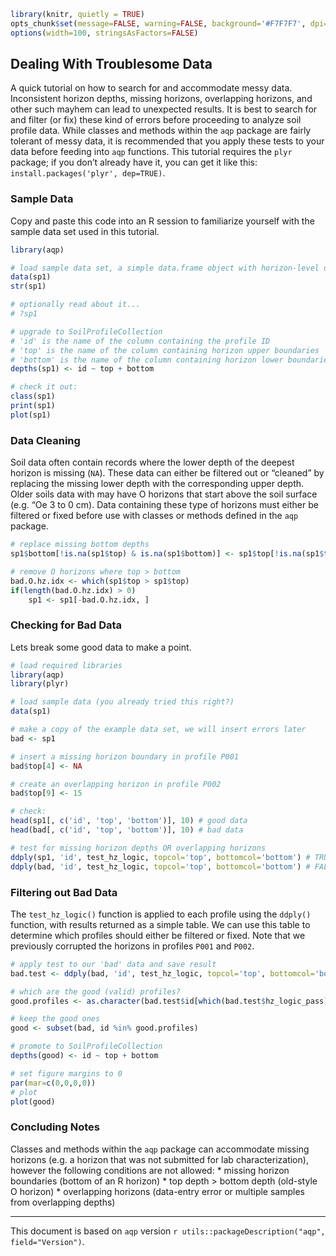 ```{r setup, echo=FALSE, results='hide', warning=FALSE}
library(knitr, quietly = TRUE)
opts_chunk$set(message=FALSE, warning=FALSE, background='#F7F7F7', dpi=100, fig.align='center', dev='CairoPNG', tidy=FALSE)
options(width=100, stringsAsFactors=FALSE)
```

## Dealing With Troublesome Data
A quick tutorial on how to search for and accommodate messy data. Inconsistent horizon depths, missing horizons, overlapping horizons, and other such mayhem can lead to unexpected results. It is best to search for and filter (or fix) these kind of errors before proceeding to analyze soil profile data. While classes and methods within the `aqp` package are fairly tolerant of messy data, it is recommended that you apply these tests to your data before feeding into `aqp` functions. This tutorial requires the `plyr` package; if you don't already have it, you can get it like this: `install.packages('plyr', dep=TRUE)`.

### Sample Data
Copy and paste this code into an R session to familiarize yourself with the sample data set used in this tutorial.
```{r example-data, eval=FALSE}
library(aqp)

# load sample data set, a simple data.frame object with horizon-level data from 10 profiles
data(sp1)
str(sp1)

# optionally read about it...
# ?sp1

# upgrade to SoilProfileCollection
# 'id' is the name of the column containing the profile ID
# 'top' is the name of the column containing horizon upper boundaries
# 'bottom' is the name of the column containing horizon lower boundaries
depths(sp1) <- id ~ top + bottom

# check it out:
class(sp1)
print(sp1)
plot(sp1)
```


### Data Cleaning
Soil data often contain records where the lower depth of the deepest horizon is missing (`NA`). These data can either be filtered out or "cleaned" by replacing the missing lower depth with the corresponding upper depth. Older soils data with may have O horizons that start above the soil surface (e.g. "Oe 3 to 0 cm). Data containing these type of horizons must either be filtered or fixed before use with classes or methods defined in the `aqp` package. 
```{r data-cleaning, eval=FALSE}
# replace missing bottom depths
sp1$bottom[!is.na(sp1$top) & is.na(sp1$bottom)] <- sp1$top[!is.na(sp1$top) & is.na(sp1$bottom)]

# remove O horizons where top > bottom
bad.O.hz.idx <- which(sp1$top > sp1$top)
if(length(bad.O.hz.idx) > 0)
	sp1 <- sp1[-bad.O.hz.idx, ]
```


### Checking for Bad Data
Lets break some good data to make a point.
```{r setup-environment}
# load required libraries
library(aqp)
library(plyr)

# load sample data (you already tried this right?)
data(sp1)

# make a copy of the example data set, we will insert errors later
bad <- sp1

# insert a missing horizon boundary in profile P001
bad$top[4] <- NA

# create an overlapping horizon in profile P002
bad$top[9] <- 15

# check:
head(sp1[, c('id', 'top', 'bottom')], 10) # good data
head(bad[, c('id', 'top', 'bottom')], 10) # bad data

# test for missing horizon depths OR overlapping horizons
ddply(sp1, 'id', test_hz_logic, topcol='top', bottomcol='bottom') # TRUE is good
ddply(bad, 'id', test_hz_logic, topcol='top', bottomcol='bottom') # FALSE is bad
```


### Filtering out Bad Data
The `test_hz_logic()` function is applied to each profile using the `ddply()` function, with results returned as a simple table. We can use this table to determine which profiles should either be filtered or fixed. Note that we previously corrupted the horizons in profiles `P001` and `P002`.
```{r filtering, fig.width=8, fig.height=4}
# apply test to our 'bad' data and save result
bad.test <- ddply(bad, 'id', test_hz_logic, topcol='top', bottomcol='bottom')

# which are the good (valid) profiles?
good.profiles <- as.character(bad.test$id[which(bad.test$hz_logic_pass)])

# keep the good ones
good <- subset(bad, id %in% good.profiles)

# promote to SoilProfileCollection
depths(good) <- id ~ top + bottom

# set figure margins to 0
par(mar=c(0,0,0,0))
# plot
plot(good)
```


### Concluding Notes
Classes and methods within the `aqp` package can accommodate missing horizons (e.g. a horizon that was not submitted for lab characterization), however the following conditions are not allowed:
  * missing horizon boundaries (bottom of an R horizon)
  * top depth > bottom depth (old-style O horizon)
  * overlapping horizons (data-entry error or multiple samples from overlapping depths)


----------------------------
This document is based on `aqp` version `r utils::packageDescription("aqp", field="Version")`.
